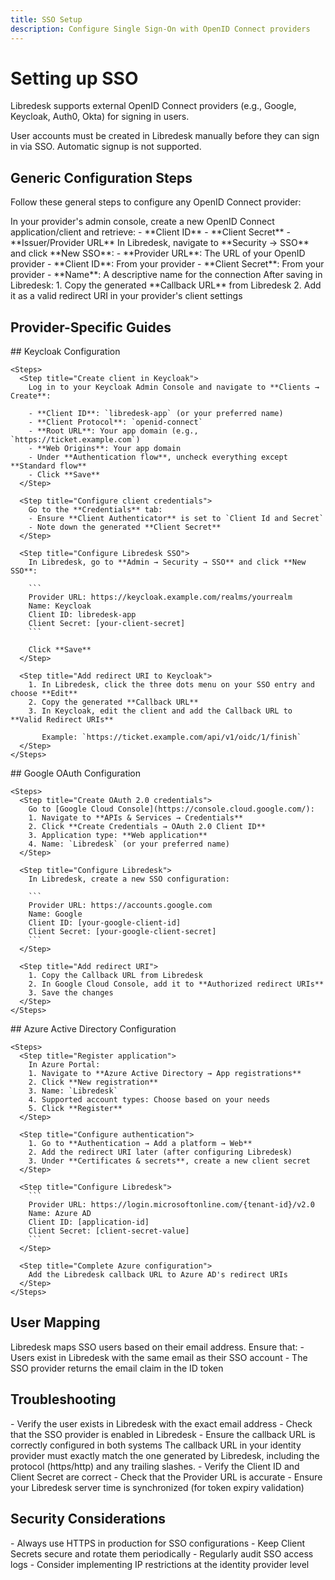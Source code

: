```yaml
---
title: SSO Setup
description: Configure Single Sign-On with OpenID Connect providers
---
```


# Setting up SSO

Libredesk supports external OpenID Connect providers (e.g., Google, Keycloak, Auth0, Okta) for signing in users.

<Note>
User accounts must be created in Libredesk manually before they can sign in via SSO. Automatic signup is not supported.
</Note>

## Generic Configuration Steps

Follow these general steps to configure any OpenID Connect provider:

<Steps>
  <Step title="Configure your identity provider">
    In your provider's admin console, create a new OpenID Connect application/client and retrieve:
    - **Client ID**
    - **Client Secret**
    - **Issuer/Provider URL**
  </Step>
  
  <Step title="Configure Libredesk">
    In Libredesk, navigate to **Security → SSO** and click **New SSO**:
    - **Provider URL**: The URL of your OpenID provider
    - **Client ID**: From your provider
    - **Client Secret**: From your provider
    - **Name**: A descriptive name for the connection
  </Step>
  
  <Step title="Add redirect URL to provider">
    After saving in Libredesk:
    1. Copy the generated **Callback URL** from Libredesk
    2. Add it as a valid redirect URI in your provider's client settings
  </Step>
</Steps>

## Provider-Specific Guides

<Tabs>
  <Tab title="Keycloak">
    ## Keycloak Configuration
    
    <Steps>
      <Step title="Create client in Keycloak">
        Log in to your Keycloak Admin Console and navigate to **Clients → Create**:
        
        - **Client ID**: `libredesk-app` (or your preferred name)
        - **Client Protocol**: `openid-connect`
        - **Root URL**: Your app domain (e.g., `https://ticket.example.com`)
        - **Web Origins**: Your app domain
        - Under **Authentication flow**, uncheck everything except **Standard flow**
        - Click **Save**
      </Step>
      
      <Step title="Configure client credentials">
        Go to the **Credentials** tab:
        - Ensure **Client Authenticator** is set to `Client Id and Secret`
        - Note down the generated **Client Secret**
      </Step>
      
      <Step title="Configure Libredesk SSO">
        In Libredesk, go to **Admin → Security → SSO** and click **New SSO**:
        
        ```
        Provider URL: https://keycloak.example.com/realms/yourrealm
        Name: Keycloak
        Client ID: libredesk-app
        Client Secret: [your-client-secret]
        ```
        
        Click **Save**
      </Step>
      
      <Step title="Add redirect URI to Keycloak">
        1. In Libredesk, click the three dots menu on your SSO entry and choose **Edit**
        2. Copy the generated **Callback URL**
        3. In Keycloak, edit the client and add the Callback URL to **Valid Redirect URIs**
           
           Example: `https://ticket.example.com/api/v1/oidc/1/finish`
      </Step>
    </Steps>
  </Tab>
  
  <Tab title="Google">
    ## Google OAuth Configuration
    
    <Steps>
      <Step title="Create OAuth 2.0 credentials">
        Go to [Google Cloud Console](https://console.cloud.google.com/):
        1. Navigate to **APIs & Services → Credentials**
        2. Click **Create Credentials → OAuth 2.0 Client ID**
        3. Application type: **Web application**
        4. Name: `Libredesk` (or your preferred name)
      </Step>
      
      <Step title="Configure Libredesk">
        In Libredesk, create a new SSO configuration:
        
        ```
        Provider URL: https://accounts.google.com
        Name: Google
        Client ID: [your-google-client-id]
        Client Secret: [your-google-client-secret]
        ```
      </Step>
      
      <Step title="Add redirect URI">
        1. Copy the Callback URL from Libredesk
        2. In Google Cloud Console, add it to **Authorized redirect URIs**
        3. Save the changes
      </Step>
    </Steps>
  </Tab>
  
  <Tab title="Azure AD">
    ## Azure Active Directory Configuration
    
    <Steps>
      <Step title="Register application">
        In Azure Portal:
        1. Navigate to **Azure Active Directory → App registrations**
        2. Click **New registration**
        3. Name: `Libredesk`
        4. Supported account types: Choose based on your needs
        5. Click **Register**
      </Step>
      
      <Step title="Configure authentication">
        1. Go to **Authentication → Add a platform → Web**
        2. Add the redirect URI later (after configuring Libredesk)
        3. Under **Certificates & secrets**, create a new client secret
      </Step>
      
      <Step title="Configure Libredesk">
        ```
        Provider URL: https://login.microsoftonline.com/{tenant-id}/v2.0
        Name: Azure AD
        Client ID: [application-id]
        Client Secret: [client-secret-value]
        ```
      </Step>
      
      <Step title="Complete Azure configuration">
        Add the Libredesk callback URL to Azure AD's redirect URIs
      </Step>
    </Steps>
  </Tab>
</Tabs>

## User Mapping

<Info>
Libredesk maps SSO users based on their email address. Ensure that:
- Users exist in Libredesk with the same email as their SSO account
- The SSO provider returns the email claim in the ID token
</Info>

## Troubleshooting

<AccordionGroup>
  <Accordion title="User cannot sign in">
    - Verify the user exists in Libredesk with the exact email address
    - Check that the SSO provider is enabled in Libredesk
    - Ensure the callback URL is correctly configured in both systems
  </Accordion>
  
  <Accordion title="Invalid redirect URI error">
    The callback URL in your identity provider must exactly match the one generated by Libredesk, including the protocol (https/http) and any trailing slashes.
  </Accordion>
  
  <Accordion title="Token validation failed">
    - Verify the Client ID and Client Secret are correct
    - Check that the Provider URL is accurate
    - Ensure your Libredesk server time is synchronized (for token expiry validation)
  </Accordion>
</AccordionGroup>

## Security Considerations

<Warning>
- Always use HTTPS in production for SSO configurations
- Keep Client Secrets secure and rotate them periodically
- Regularly audit SSO access logs
- Consider implementing IP restrictions at the identity provider level
</Warning>
